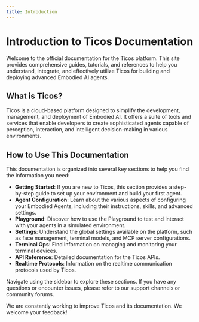 ```yaml
---
title: Introduction
---
```


# Introduction to Ticos Documentation

Welcome to the official documentation for the Ticos platform. This site provides comprehensive guides, tutorials, and references to help you understand, integrate, and effectively utilize Ticos for building and deploying advanced Embodied AI agents.

## What is Ticos?

Ticos is a cloud-based platform designed to simplify the development, management, and deployment of Embodied AI. It offers a suite of tools and services that enable developers to create sophisticated agents capable of perception, interaction, and intelligent decision-making in various environments.

## How to Use This Documentation

This documentation is organized into several key sections to help you find the information you need:

-   **Getting Started**: If you are new to Ticos, this section provides a step-by-step guide to set up your environment and build your first agent.
-   **Agent Configuration**: Learn about the various aspects of configuring your Embodied Agents, including their instructions, skills, and advanced settings.
-   **Playground**: Discover how to use the Playground to test and interact with your agents in a simulated environment.
-   **Settings**: Understand the global settings available on the platform, such as face management, terminal models, and MCP server configurations.
-   **Terminal Ops**: Find information on managing and monitoring your terminal devices.
-   **API Reference**: Detailed documentation for the Ticos APIs.
-   **Realtime Protocols**: Information on the realtime communication protocols used by Ticos.

Navigate using the sidebar to explore these sections. If you have any questions or encounter issues, please refer to our support channels or community forums.

We are constantly working to improve Ticos and its documentation. We welcome your feedback!
